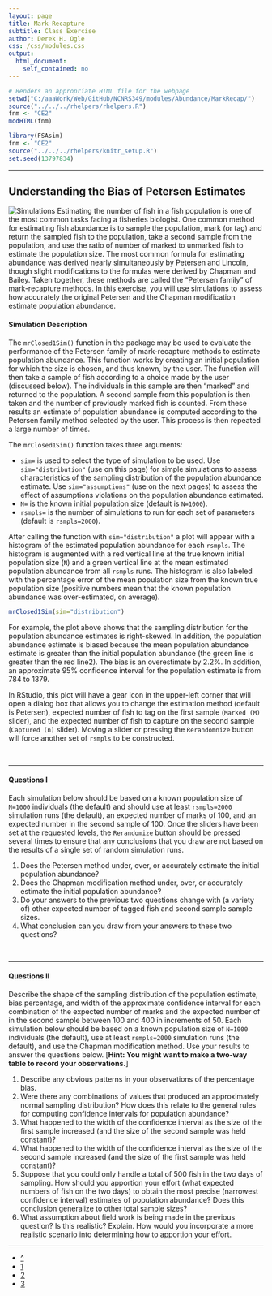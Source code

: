 ```yaml
---
layout: page
title: Mark-Recapture
subtitle: Class Exercise
author: Derek H. Ogle
css: /css/modules.css
output:
  html_document:
    self_contained: no
---
```


```r
# Renders an appropriate HTML file for the webpage
setwd("C:/aaaWork/Web/GitHub/NCNRS349/modules/Abundance/MarkRecap/")
source("../../../rhelpers/rhelpers.R")
fnm <- "CE2"
modHTML(fnm)
```

```r
library(FSAsim)
fnm <- "CE2"
source("../../../rhelpers/knitr_setup.R")
set.seed(13797834)
```

----

## Understanding the Bias of Petersen Estimates
<img src="../../../img/computer-1.jpg" alt="Simulations" class="img-right">
Estimating the number of fish in a fish population is one of the most common tasks facing a fisheries biologist.  One common method for estimating fish abundance is to sample the population, mark (or tag) and return the sampled fish to the population, take a second sample from the population, and use the ratio of number of marked to unmarked fish to estimate the population size.  The most common formula for estimating abundance was derived nearly simultaneously by Petersen and Lincoln, though slight modifications to the formulas were derived by Chapman and Bailey.  Taken together, these methods are called the "Petersen family" of mark-recapture methods.  In this exercise, you will use simulations to assess how accurately the original Petersen and the Chapman modification estimate population abundance.

#### Simulation Description

The `mrClosed1Sim()` function in the \R{FSAsims} package may be used to evaluate the performance of the Petersen family of mark-recapture methods to estimate population abundance.  This function works by creating an initial population for which the size is chosen, and thus known, by the user.  The function will then take a sample of fish according to a choice made by the user (discussed below).  The individuals in this sample are then "marked" and returned to the population.  A second sample from this population is then taken and the number of previously marked fish is counted.  From these results an estimate of population abundance is computed according to the Petersen family method selected by the user.  This process is then repeated a large number of times.

The `mrClosed1Sim()` function takes three arguments:

* `sim=` is used to select the type of simulation to be used.  Use `sim="distribution"` (use on this page) for simple simulations to assess characteristics of the sampling distribution of the population abundance estimate.  Use `sim="assumptions"` (use on the next pages) to assess the effect of assumptions violations on the population abundance estimated.
* `N=` is the known initial population size (default is `N=1000`).
* `rsmpls=` is the number of simulations to run for each set of parameters (default is `rsmpls=2000`).

After calling the function with `sim="distribution"` a plot will appear with a histogram of the estimated population abundance for each `rsmpls`.  The histogram is augmented with a red vertical line at the true known initial population size (`N`) and a green vertical line at the mean estimated population abundance from all `rsmpls` runs.  The histogram is also labeled with the percentage error of the mean population size from the known true population size (positive numbers mean that the known population abundance was over-estimated, on average).

```r
mrClosed1Sim(sim="distribution")
```

For example, the plot above shows that the sampling distribution for the population abundance estimates is right-skewed.  In addition, the population abundance estimate is biased because the mean population abundance estimate is greater than the initial population abundance (the green line is greater than the red line2).  The bias is an overestimate by 2.2%.  In addition, an approximate 95% confidence interval for the population estimate is from 784 to 1379.

In RStudio, this plot will have a gear icon in the upper-left corner that will open a dialog box that allows you to change the estimation method (default is Petersen), expected number of fish to tag on the first sample (`Marked (M)` slider), and the expected number of fish to capture on the second sample (`Captured (n)` slider).  Moving a slider or pressing the `Rerandomnize` button will force another set of `rsmpls` to be constructed.

\ 

----

#### Questions I

Each simulation below should be based on a known population size of `N=1000` individuals (the default) and should use at least `rsmpls=2000` simulation runs (the default), an expected number of marks of 100, and an expected number in the second sample of 100.  Once the sliders have been set at the requested levels, the `Rerandomize` button should be pressed several times to ensure that any conclusions that you draw are not based on the results of a single set of random simulation runs.

1. Does the Petersen method under, over, or accurately estimate the initial population abundance?
1. Does the Chapman modification method under, over, or accurately estimate the initial population abundance?
1. Do your answers to the previous two questions change with (a variety of) other expected number of tagged fish and second sample sample sizes.
1. What conclusion can you draw from your answers to these two questions?

\ 

----

#### Questions II

Describe the shape of the sampling distribution of the population estimate, bias percentage, and width of the approximate confidence interval for each combination of the expected number of marks and the expected number of in the second sample between 100 and 400 in increments of 50.  Each simulation below should be based on a known population size of `N=1000` individuals (the default), use at least `rsmpls=2000` simulation runs (the default), and use the Chapman modification method.  Use your results to answer the questions below.  [**Hint: You might want to make a two-way table to record your observations.**]

1. Describe any obvious patterns in your observations of the percentage bias.
1. Were there any combinations of values that produced an approximately normal sampling distribution?  How does this relate to the general rules for computing confidence intervals for population abundance?
1. What happened to the width of the confidence interval as the size of the first sample increased (and the size of the second sample was held constant)?
1. What happened to the width of the confidence interval as the size of the second sample increased (and the size of the first sample was held constant)?
1. Suppose that you could only handle a total of 500 fish in the two days of sampling.  How should you apportion your effort (what expected numbers of fish on the two days) to obtain the most precise (narrowest confidence interval) estimates of population abundance?  Does this conclusion generalize to other total sample sizes?
1. What assumption about field work is being made in the previous question?  Is this realistic?  Explain.  How would you incorporate a more realistic scenario into determining how to apportion your effort.

----

<div class="text-center">
<ul class="pagination pagination-lg">
  <li><a href="index.html">^</a></li>
  <li class="active"><a href="#">1</a></li>
  <li><a href="CE2b.html">2</a></li>
  <li><a href="CE2c.html">3</a></li>
</ul>
